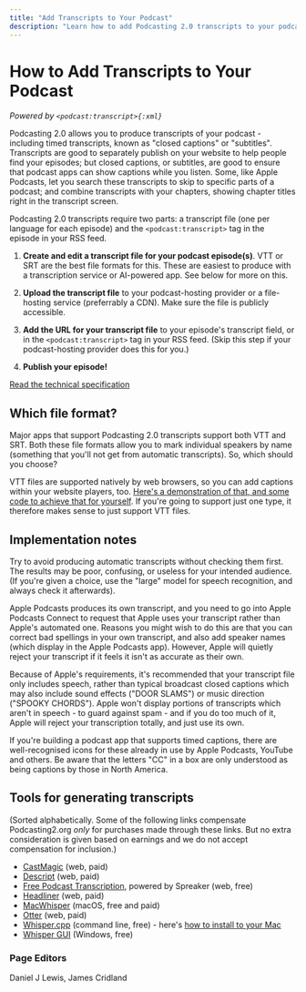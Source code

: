 ```yaml
---
title: "Add Transcripts to Your Podcast"
description: "Learn how to add Podcasting 2.0 transcripts to your podcast episodes for better accessibility and SEO."
---
```


# How to Add Transcripts to Your Podcast

_Powered by `<podcast:transcript>{:xml}`_

Podcasting 2.0 allows you to produce transcripts of your podcast - including timed transcripts, known as "closed captions" or "subtitles". Transcripts are good to separately publish on your website to help people find your episodes; but closed captions, or subtitles, are good to ensure that podcast apps can show captions while you listen. Some, like Apple Podcasts, let you search these transcripts to skip to specific parts of a podcast; and combine transcripts with your chapters, showing chapter titles right in the transcript screen.

Podcasting 2.0 transcripts require two parts: a transcript file (one per language for each episode) and the `<podcast:transcript>` tag in the episode in your RSS feed.

1. **Create and edit a transcript file for your podcast episode(s)**. VTT or SRT are the best file formats for this. These are easiest to produce with a transcription service or AI-powered app. See below for more on this.

2. **Upload the transcript file** to your podcast-hosting provider or a file-hosting service (preferrably a CDN). Make sure the file is publicly accessible.

3. **Add the URL for your transcript file** to your episode's transcript field, or in the `<podcast:transcript>` tag in your RSS feed. (Skip this step if your podcast-hosting provider does this for you.)

4. **Publish your episode!**

[Read the technical specification](/podcast-namespace/tags/transcript)

## Which file format?

Major apps that support Podcasting 2.0 transcripts support both VTT and SRT. Both these file formats allow you to mark individual speakers by name (something that you'll not get from automatic transcripts). So, which should you choose?

VTT files are supported natively by web browsers, so you can add captions within your website players, too. [Here's a demonstration of that, and some code to achieve that for yourself](https://james.cridland.net/blog/2025/html-audio-player-with-captions/). If you're going to support just one type, it therefore makes sense to just support VTT files.

## Implementation notes

Try to avoid producing automatic transcripts without checking them first. The results may be poor, confusing, or useless for your intended audience. (If you're given a choice, use the "large" model for speech recognition, and always check it afterwards).

Apple Podcasts produces its own transcript, and you need to go into Apple Podcasts Connect to request that Apple uses your transcript rather than Apple's automated one. Reasons you might wish to do this are that you can correct bad spellings in your own transcript, and also add speaker names (which display in the Apple Podcasts app). However, Apple will quietly reject your transcript if it feels it isn't as accurate as their own.

Because of Apple's requirements, it's recommended that your transcript file only includes speech, rather than typical broadcast closed captions which may also include sound effects ("DOOR SLAMS") or music direction ("SPOOKY CHORDS"). Apple won't display portions of transcripts which aren't in speech - to guard against spam - and if you do too much of it, Apple will reject your transcription totally, and just use its own.

If you're building a podcast app that supports timed captions, there are well-recognised icons for these already in use by Apple Podcasts, YouTube and others. Be aware that the letters "CC" in a box are only understood as being captions by those in North America.

## Tools for generating transcripts

(Sorted alphabetically. Some of the following links compensate Podcasting2.org _only_ for purchases made through these links. But no extra consideration is given based on earnings and we do not accept compensation for inclusion.)

- [CastMagic](https://get.castmagic.io/h8md35zk8hn8?sid1=podcasting2.org) (web, paid)
- [Descript](https://get.descript.com/u3bfdf13hh15?sid1=podcasting2.org) (web, paid)
- [Free Podcast Transcription](https://freepodcasttranscription.com), powered by Spreaker (web, free)
- [Headliner](https://make.headliner.app/referral/mail_swwFpK) (web, paid)
- [MacWhisper](https://gumroad.com/a/239419603/ivpqk) (macOS, free and paid)
- [Otter](https://otterai.sjv.io/c/44407/1063514/13661?utm_term=ai_meeting_assistant_affiliate&utm_medium=tracking_link&utm_source=affiliate&utm_content=other&partnerpropertyid=7153126&MediaPartnerPropertyId=7153126) (web, paid)
- [Whisper.cpp](https://github.com/ggml-org/whisper.cpp) (command line, free) - here's [how to install to your Mac](https://podnews.net/article/installation-whisper-macos)
- [Whisper GUI](https://grisk.itch.io/whisper-gui) (Windows, free)

### Page Editors

Daniel J Lewis, James Cridland
